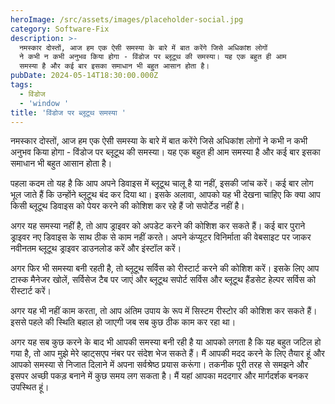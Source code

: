 ```yaml
---
heroImage: /src/assets/images/placeholder-social.jpg
category: Software-Fix
description: >-
  नमस्कार दोस्तों, आज हम एक ऐसी समस्या के बारे में बात करेंगे जिसे अधिकांश लोगों
  ने कभी न कभी अनुभव किया होगा - विंडोज पर ब्लूटूथ की समस्या। यह एक बहुत ही आम
  समस्या है और कई बार इसका समाधान भी बहुत आसान होता है।
pubDate: 2024-05-14T18:30:00.000Z
tags:
  - विंडोज
  - 'window '
title: 'विंडोज पर ब्लूटूथ समस्या '
---
```


नमस्कार दोस्तों, आज हम एक ऐसी समस्या के बारे में बात करेंगे जिसे अधिकांश लोगों ने कभी न कभी अनुभव किया होगा - विंडोज पर ब्लूटूथ की समस्या। यह एक बहुत ही आम समस्या है और कई बार इसका समाधान भी बहुत आसान होता है।

पहला कदम तो यह है कि आप अपने डिवाइस में ब्लूटूथ चालू है या नहीं, इसकी जांच करें। कई बार लोग भूल जाते हैं कि उन्होंने ब्लूटूथ बंद कर दिया था। इसके अलावा, आपको यह भी देखना चाहिए कि क्या आप किसी ब्लूटूथ डिवाइस को पेयर करने की कोशिश कर रहे हैं जो सपोर्टेड नहीं है।

अगर यह समस्या नहीं है, तो आप ड्राइवर को अपडेट करने की कोशिश कर सकते हैं। कई बार पुराने ड्राइवर नए डिवाइस के साथ ठीक से काम नहीं करते। अपने कंप्यूटर विनिर्माता की वेबसाइट पर जाकर नवीनतम ब्लूटूथ ड्राइवर डाउनलोड करें और इंस्टॉल करें।

अगर फिर भी समस्या बनी रहती है, तो ब्लूटूथ सर्विस को रीस्टार्ट करने की कोशिश करें। इसके लिए आप टास्क मैनेजर खोलें, सर्विसेज टैब पर जाएं और ब्लूटूथ सपोर्ट सर्विस और ब्लूटूथ हैंडसेट हेल्पर सर्विस को रीस्टार्ट करें।

अगर यह भी नहीं काम करता, तो आप अंतिम उपाय के रूप में सिस्टम रीस्टोर की कोशिश कर सकते हैं। इससे पहले की स्थिति बहाल हो जाएगी जब सब कुछ ठीक काम कर रहा था।

अगर यह सब कुछ करने के बाद भी आपकी समस्या बनी रही है या आपको लगता है कि यह बहुत जटिल हो गया है, तो आप मुझे मेरे व्हाट्सएप नंबर पर संदेश भेज सकते हैं। मैं आपकी मदद करने के लिए तैयार हूं और आपको समस्या से निजात दिलाने में अपना सर्वश्रेष्ठ प्रयास करूंगा। तकनीक पूरी तरह से समझने और इसपर अच्छी पकड़ बनाने में कुछ समय लग सकता है। मैं यहां आपका मददगार और मार्गदर्शक बनकर उपस्थित हूं।
